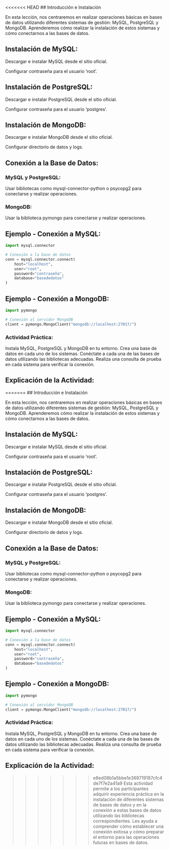 <<<<<<< HEAD
## Introducción e Instalación

En esta lección, nos centraremos en realizar operaciones básicas en bases de datos utilizando diferentes sistemas de gestión: MySQL, PostgreSQL y MongoDB. Aprenderemos cómo realizar la instalación de estos sistemas y cómo conectarnos a las bases de datos.

## Instalación de MySQL:

Descargar e instalar MySQL desde el sitio oficial.

Configurar contraseña para el usuario 'root'.

## Instalación de PostgreSQL:

Descargar e instalar PostgreSQL desde el sitio oficial.

Configurar contraseña para el usuario 'postgres'.

## Instalación de MongoDB:

Descargar e instalar MongoDB desde el sitio oficial.

Configurar directorio de datos y logs.

## Conexión a la Base de Datos:

### MySQL y PostgreSQL: 

Usar bibliotecas como mysql-connector-python o psycopg2 para conectarse y realizar operaciones.

### MongoDB: 

Usar la biblioteca pymongo para conectarse y realizar operaciones.

## Ejemplo - Conexión a MySQL:

```python
import mysql.connector

# Conexión a la base de datos
conn = mysql.connector.connect(
    host="localhost",
    user="root",
    password="contraseña",
    database="basededatos"
)
```

## Ejemplo - Conexión a MongoDB:

```python
import pymongo

# Conexión al servidor MongoDB
client = pymongo.MongoClient("mongodb://localhost:27017/")
```
:::{.callout-important}
### Actividad Práctica:

Instala MySQL, PostgreSQL y MongoDB en tu entorno.
Crea una base de datos en cada uno de los sistemas.
Conéctate a cada una de las bases de datos utilizando las bibliotecas adecuadas.
Realiza una consulta de prueba en cada sistema para verificar la conexión.
:::

## Explicación de la Actividad:

=======
## Introducción e Instalación

En esta lección, nos centraremos en realizar operaciones básicas en bases de datos utilizando diferentes sistemas de gestión: MySQL, PostgreSQL y MongoDB. Aprenderemos cómo realizar la instalación de estos sistemas y cómo conectarnos a las bases de datos.

## Instalación de MySQL:

Descargar e instalar MySQL desde el sitio oficial.

Configurar contraseña para el usuario 'root'.

## Instalación de PostgreSQL:

Descargar e instalar PostgreSQL desde el sitio oficial.

Configurar contraseña para el usuario 'postgres'.

## Instalación de MongoDB:

Descargar e instalar MongoDB desde el sitio oficial.

Configurar directorio de datos y logs.

## Conexión a la Base de Datos:

### MySQL y PostgreSQL: 

Usar bibliotecas como mysql-connector-python o psycopg2 para conectarse y realizar operaciones.

### MongoDB: 

Usar la biblioteca pymongo para conectarse y realizar operaciones.

## Ejemplo - Conexión a MySQL:

```python
import mysql.connector

# Conexión a la base de datos
conn = mysql.connector.connect(
    host="localhost",
    user="root",
    password="contraseña",
    database="basededatos"
)
```

## Ejemplo - Conexión a MongoDB:

```python
import pymongo

# Conexión al servidor MongoDB
client = pymongo.MongoClient("mongodb://localhost:27017/")
```
:::{.callout-important}
### Actividad Práctica:

Instala MySQL, PostgreSQL y MongoDB en tu entorno.
Crea una base de datos en cada uno de los sistemas.
Conéctate a cada una de las bases de datos utilizando las bibliotecas adecuadas.
Realiza una consulta de prueba en cada sistema para verificar la conexión.
:::

## Explicación de la Actividad:

>>>>>>> e8ed08b1a5bbe1e369719187cfc4de7f7e2a41a9
Esta actividad permite a los participantes adquirir experiencia práctica en la instalación de diferentes sistemas de bases de datos y en la conexión a estas bases de datos utilizando las bibliotecas correspondientes. Les ayuda a comprender cómo establecer una conexión exitosa y cómo preparar el entorno para las operaciones futuras en bases de datos.